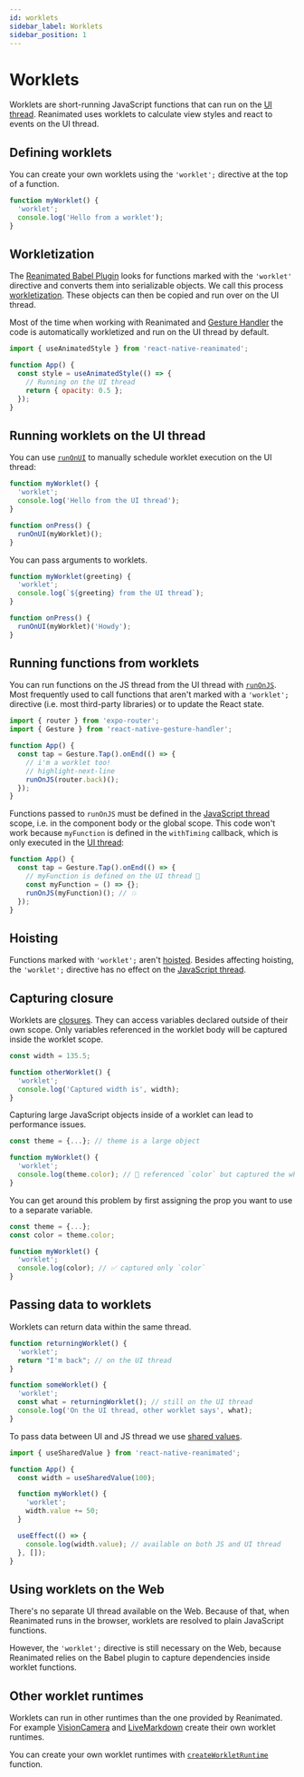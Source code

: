 ```yaml
---
id: worklets
sidebar_label: Worklets
sidebar_position: 1
---
```


# Worklets

Worklets are short-running JavaScript functions that can run on the [UI thread](/docs/fundamentals/glossary#ui-thread). Reanimated uses worklets to calculate view styles and react to events on the UI thread.

## Defining worklets

You can create your own worklets using the `'worklet';` directive at the top of a function.

```javascript
function myWorklet() {
  'worklet';
  console.log('Hello from a worklet');
}
```

## Workletization

The [Reanimated Babel Plugin](https://github.com/software-mansion/react-native-reanimated/blob/main/packages/react-native-worklets/plugin/README-dev.md#basics) looks for functions marked with the `'worklet'` directive and converts them into serializable objects. We call this process [workletization](/docs/fundamentals/glossary#to-workletize). These objects can then be copied and run over on the UI thread.

Most of the time when working with Reanimated and [Gesture Handler](https://docs.swmansion.com/react-native-gesture-handler/) the code is automatically workletized and run on the UI thread by default.

```javascript
import { useAnimatedStyle } from 'react-native-reanimated';

function App() {
  const style = useAnimatedStyle(() => {
    // Running on the UI thread
    return { opacity: 0.5 };
  });
}
```

## Running worklets on the UI thread

You can use [`runOnUI`](/docs/threading/runOnUI) to manually schedule worklet execution on the UI thread:

```javascript
function myWorklet() {
  'worklet';
  console.log('Hello from the UI thread');
}

function onPress() {
  runOnUI(myWorklet)();
}
```

You can pass arguments to worklets.

```javascript
function myWorklet(greeting) {
  'worklet';
  console.log(`${greeting} from the UI thread`);
}

function onPress() {
  runOnUI(myWorklet)('Howdy');
}
```

## Running functions from worklets

You can run functions on the JS thread from the UI thread with [`runOnJS`](/docs/threading/runOnJS). Most frequently used to call functions that aren't marked with a `'worklet';` directive (i.e. most third-party libraries) or to update the React state.

```javascript
import { router } from 'expo-router';
import { Gesture } from 'react-native-gesture-handler';

function App() {
  const tap = Gesture.Tap().onEnd(() => {
    // i'm a worklet too!
    // highlight-next-line
    runOnJS(router.back)();
  });
}
```

Functions passed to `runOnJS` must be defined in the [JavaScript thread](/docs/fundamentals/glossary#javascript-thread) scope, i.e. in the component body or the global scope. This code won't work because `myFunction` is defined in the `withTiming` callback, which is only executed in the [UI thread](/docs/fundamentals/glossary#ui-thread):

```javascript
function App() {
  const tap = Gesture.Tap().onEnd(() => {
    // myFunction is defined on the UI thread 🚨
    const myFunction = () => {};
    runOnJS(myFunction)(); // 💥
  });
}
```

## Hoisting

Functions marked with `'worklet';` aren't [hoisted](https://developer.mozilla.org/en-US/docs/Glossary/Hoisting). Besides affecting hoisting, the `'worklet';` directive has no effect on the [JavaScript thread](/docs/fundamentals/glossary#javascript-thread).

## Capturing closure

Worklets are [closures](https://developer.mozilla.org/en-US/docs/Web/JavaScript/Closures). They can access variables declared outside of their own scope. Only variables referenced in the worklet body will be captured inside the worklet scope.

```javascript
const width = 135.5;

function otherWorklet() {
  'worklet';
  console.log('Captured width is', width);
}
```

Capturing large JavaScript objects inside of a worklet can lead to performance issues.

```javascript
const theme = {...}; // theme is a large object

function myWorklet() {
  'worklet';
  console.log(theme.color); // 🚨 referenced `color` but captured the whole `theme` object
}
```

You can get around this problem by first assigning the prop you want to use to a separate variable.

```javascript
const theme = {...};
const color = theme.color;

function myWorklet() {
  'worklet';
  console.log(color); // ✅ captured only `color`
}
```

## Passing data to worklets

Worklets can return data within the same thread.

```javascript
function returningWorklet() {
  'worklet';
  return "I'm back"; // on the UI thread
}

function someWorklet() {
  'worklet';
  const what = returningWorklet(); // still on the UI thread
  console.log('On the UI thread, other worklet says', what);
}
```

To pass data between UI and JS thread we use [shared values](/docs/fundamentals/glossary#shared-value).

```javascript
import { useSharedValue } from 'react-native-reanimated';

function App() {
  const width = useSharedValue(100);

  function myWorklet() {
    'worklet';
    width.value += 50;
  }

  useEffect(() => {
    console.log(width.value); // available on both JS and UI thread
  }, []);
}
```

## Using worklets on the Web

There's no separate UI thread available on the Web. Because of that, when Reanimated runs in the browser, worklets are resolved to plain JavaScript functions.

However, the `'worklet';` directive is still necessary on the Web, because Reanimated relies on the Babel plugin to capture dependencies inside worklet functions.

## Other worklet runtimes

Worklets can run in other runtimes than the one provided by Reanimated. For example [VisionCamera](https://github.com/mrousavy/react-native-vision-camera) and [LiveMarkdown](https://github.com/Expensify/react-native-live-markdown) create their own worklet runtimes.

You can create your own worklet runtimes with [`createWorkletRuntime`](/docs/threading/createWorkletRuntime) function.
